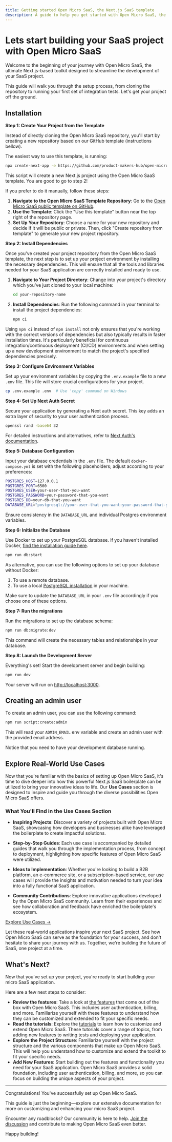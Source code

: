 ```yaml
---
title: Getting started Open Micro SaaS, the Next.js SaaS template
description: A guide to help you get started with Open Micro SaaS, the ultimate Next.js-based toolkit designed to streamline the development of your SaaS project.
---
```


# Lets start building your SaaS project with Open Micro SaaS

Welcome to the beginning of your journey with Open Micro SaaS, the ultimate Next.js-based toolkit designed to streamline the development of your SaaS project.

This guide will walk you through the setup process, from cloning the repository to running your first set of integration tests. Let's get your project off the ground.

## Installation

**Step 1: Create Your Project from the Template**

Instead of directly cloning the Open Micro SaaS repository, you'll start by creating a new repository based on our GitHub template (instructions bellow).

The easiest way to use this template, is running:

```bash
npx create-next-app -e https://github.com/product-makers-hub/open-micro-saas
```

This script will create a new Next.js project using the Open Micro SaaS template. You are good to go to step 2!

If you prefer to do it manually, follow these steps:

1. **Navigate to the Open Micro SaaS Template Repository**: Go to the [Open Micro SaaS public template on GitHub](https://github.com/product-makers-hub/open-micro-saas).
2. **Use the Template**: Click the "Use this template" button near the top right of the repository page.
3. **Set Up Your Repository**: Choose a name for your new repository and decide if it will be public or private. Then, click "Create repository from template" to generate your new project repository.

**Step 2: Install Dependencies**

Once you've created your project repository from the Open Micro SaaS template, the next step is to set up your project environment by installing the necessary dependencies. This will ensure that all the tools and libraries needed for your SaaS application are correctly installed and ready to use.

1. **Navigate to Your Project Directory**: Change into your project's directory which you've just cloned to your local machine:

   ```bash
   cd your-repository-name
   ```

2. **Install Dependencies**: Run the following command in your terminal to install the project dependencies:

   ```bash
   npm ci
   ```

Using `npm ci` instead of `npm install` not only ensures that you're working with the correct versions of dependencies but also typically results in faster installation times. It's particularly beneficial for continuous integration/continuous deployment (CI/CD) environments and when setting up a new development environment to match the project's specified dependencies precisely.

**Step 3: Configure Environment Variables**

Set up your environment variables by copying the `.env.example` file to a new `.env` file. This file will store crucial configurations for your project.

```bash
cp .env.example .env  # Use 'copy' command on Windows
```

**Step 4: Set Up Next Auth Secret**

Secure your application by generating a Next auth secret. This key adds an extra layer of security to your user authentication process.

```bash
openssl rand -base64 32
```

For detailed instructions and alternatives, refer to [Next Auth's documentation](https://next-auth.js.org/configuration/options#description-1).

**Step 5: Database Configuration**

Input your database credentials in the `.env` file. The default `docker-compose.yml` is set with the following placeholders; adjust according to your preferences:

```bash
POSTGRES_HOST=127.0.0.1
POSTGRES_PORT=6500
POSTGRES_USER=your-user-that-you-want
POSTGRES_PASSWORD=your-password-that-you-want
POSTGRES_DB=your-db-that-you-want
DATABASE_URL="postgresql://your-user-that-you-want:your-password-that-you-want@localhost:6500/your-db-that-you-want?schema=public"
```

Ensure consistency in the `DATABASE_URL` and individual Postgres environment variables.

**Step 6: Initialize the Database**

Use Docker to set up your PostgreSQL database. If you haven't installed Docker, [find the installation guide here](https://docs.docker.com/get-docker/).

```bash
npm run db:start
```

As alternative, you can use the following options to set up your database without Docker:

1. To use a remote database.
2. To use a local [PostgreSQL installation](https://www.postgresql.org/) in your machine.

Make sure to update the `DATABASE_URL` in your `.env` file accordingly if you choose one of these options.

**Step 7: Run the migrations**

Run the migrations to set up the database schema:

```bash
npm run db:migrate:dev
```

This command will create the necessary tables and relationships in your database.

**Step 8: Launch the Development Server**

Everything's set! Start the development server and begin building:

```bash
npm run dev
```

Your server will run on [http://localhost:3000](http://localhost:3000).

## Creating an admin user

To create an admin user, you can use the following command:

```bash
npm run script:create:admin
```

This will read your `ADMIN_EMAIL` env variable and create an admin user with the provided email address.

Notice that you need to have your development database running.

## **Explore Real-World Use Cases**

Now that you're familiar with the basics of setting up Open Micro SaaS, it's time to dive deeper into how this powerful Next.js SaaS boilerplate can be utilized to bring your innovative ideas to life. Our **Use Cases** section is designed to inspire and guide you through the diverse possibilities Open Micro SaaS offers.

### What You'll Find in the Use Cases Section

- **Inspiring Projects**: Discover a variety of projects built with Open Micro SaaS, showcasing how developers and businesses alike have leveraged the boilerplate to create impactful solutions.

- **Step-by-Step Guides**: Each use case is accompanied by detailed guides that walk you through the implementation process, from concept to deployment, highlighting how specific features of Open Micro SaaS were utilized.

- **Ideas to Implementation**: Whether you're looking to build a B2B platform, an e-commerce site, or a subscription-based service, our use cases will provide the insights and motivation needed to turn your idea into a fully functional SaaS application.

- **Community Contributions**: Explore innovative applications developed by the Open Micro SaaS community. Learn from their experiences and see how collaboration and feedback have enriched the boilerplate's ecosystem.

[Explore Use Cases →](/use-cases)

Let these real-world applications inspire your next SaaS project. See how Open Micro SaaS can serve as the foundation for your success, and don't hesitate to share your journey with us. Together, we're building the future of SaaS, one project at a time.

## What's Next?

Now that you've set up your project, you're ready to start building your micro SaaS application.

Here are a few next steps to consider:

- **Review the features**: Take a look at [the features](/features) that come out of the box with Open Micro SaaS. This includes user authentication, billing, and more. Familiarize yourself with these features to understand how they can be customized and extended to fit your specific needs.
- **Read the tutorials**: Explore the [tutorials](/tutorials) to learn how to customize and extend Open Micro SaaS. These tutorials cover a range of topics, from adding new features to writing tests and deploying your application.
- **Explore the Project Structure**: Familiarize yourself with the project structure and the various components that make up Open Micro SaaS. This will help you understand how to customize and extend the toolkit to fit your specific needs.
- **Add New Features**: Start building out the features and functionality you need for your SaaS application. Open Micro SaaS provides a solid foundation, including user authentication, billing, and more, so you can focus on building the unique aspects of your project.

---

Congratulations! You've successfully set up Open Micro SaaS.

This guide is just the beginning—explore our extensive documentation for more on customizing and enhancing your micro SaaS project.

Encounter any roadblocks? Our community is here to help. [Join the discussion](https://discord.gg/BSn25bXyG9) and contribute to making Open Micro SaaS even better.

Happy building!
